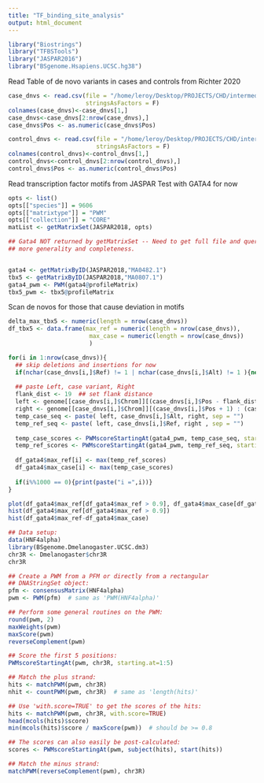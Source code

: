```yaml
---
title: "TF_binding_site_analysis"
output: html_document
---
```



```r

library("Biostrings")
library("TFBSTools")
library("JASPAR2016")
library("BSgenome.Hsapiens.UCSC.hg38")

```


Read Table of de novo variants in cases and controls from Richter 2020
```r
case_dnvs <- read.csv(file = "/home/leroy/Desktop/PROJECTS/CHD/intermediate_data/41588_2020_652_MOESM3_ESM_Cases_DNVs.csv",
                      stringsAsFactors = F)
colnames(case_dnvs)<-case_dnvs[1,]
case_dnvs<-case_dnvs[2:nrow(case_dnvs),]
case_dnvs$Pos <- as.numeric(case_dnvs$Pos) 

control_dnvs <- read.csv(file = "/home/leroy/Desktop/PROJECTS/CHD/intermediate_data/41588_2020_652_MOESM3_ESM_Controls_DNVs.csv",
                         stringsAsFactors = F)
colnames(control_dnvs)<-control_dnvs[1,]
control_dnvs<-control_dnvs[2:nrow(control_dnvs),]
control_dnvs$Pos <- as.numeric(control_dnvs$Pos) 

```

Read transcription factor motifs from JASPAR
Test with GATA4 for now
```r
opts <- list()
opts[["species"]] = 9606
opts[["matrixtype"]] = "PWM"
opts[["collection"]] = "CORE"
matList <- getMatrixSet(JASPAR2018, opts)

## Gata4 NOT returned by getMatrixSet -- Need to get full file and query in R for
## more generality and completeness.


gata4 <- getMatrixByID(JASPAR2018,"MA0482.1")
tbx5 <- getMatrixByID(JASPAR2018,"MA0807.1")
gata4_pwm <- PWM(gata4@profileMatrix)
tbx5_pwm <- tbx5@profileMatrix


```


Scan de novos for those that cause deviation in motifs
```r
delta_max_tbx5 <- numeric(length = nrow(case_dnvs))
df_tbx5 <- data.frame(max_ref = numeric(length = nrow(case_dnvs)),
                       max_case = numeric(length = nrow(case_dnvs))
                       )

for(i in 1:nrow(case_dnvs)){
  ## skip deletions and insertions for now
  if(nchar(case_dnvs[i,]$Ref) != 1 | nchar(case_dnvs[i,]$Alt) != 1 ){next;}
  
  ## paste Left, case variant, Right
  flank_dist <- 19  ## set flank distance 
  left <- genome[[case_dnvs[i,]$Chrom]][(case_dnvs[i,]$Pos - flank_dist) : (case_dnvs[i,]$Pos-1)]
  right <- genome[[case_dnvs[i,]$Chrom]][(case_dnvs[i,]$Pos + 1) : (case_dnvs[i,]$Pos + flank_dist)] 
  temp_case_seq <- paste( left, case_dnvs[i,]$Alt, right, sep = "")
  temp_ref_seq <- paste( left, case_dnvs[i,]$Ref, right , sep = "")
  
  temp_case_scores <- PWMscoreStartingAt(gata4_pwm, temp_case_seq, starting.at = 1: (nchar(temp_case_seq)-ncol(gata4_pwm)) )
  temp_ref_scores <- PWMscoreStartingAt(gata4_pwm, temp_ref_seq, starting.at = 1: (nchar(temp_ref_seq)-ncol(gata4_pwm)) )
  
  df_gata4$max_ref[i] <- max(temp_ref_scores)
  df_gata4$max_case[i] <- max(temp_case_scores)
  
  if(i%%1000 == 0){print(paste("i =",i))}
}

```

```r
plot(df_gata4$max_ref[df_gata4$max_ref > 0.9], df_gata4$max_case[df_gata4$max_ref > 0.9] )
hist(df_gata4$max_ref[df_gata4$max_ref > 0.9])
hist(df_gata4$max_ref-df_gata4$max_case)
```



```r

## Data setup:
data(HNF4alpha)
library(BSgenome.Dmelanogaster.UCSC.dm3)
chr3R <- Dmelanogaster$chr3R
chr3R

## Create a PWM from a PFM or directly from a rectangular
## DNAStringSet object:
pfm <- consensusMatrix(HNF4alpha)
pwm <- PWM(pfm)  # same as 'PWM(HNF4alpha)'

## Perform some general routines on the PWM:
round(pwm, 2)
maxWeights(pwm)
maxScore(pwm)
reverseComplement(pwm)

## Score the first 5 positions:
PWMscoreStartingAt(pwm, chr3R, starting.at=1:5)

## Match the plus strand:
hits <- matchPWM(pwm, chr3R)
nhit <- countPWM(pwm, chr3R)  # same as 'length(hits)'

## Use 'with.score=TRUE' to get the scores of the hits:
hits <- matchPWM(pwm, chr3R, with.score=TRUE)
head(mcols(hits)$score)
min(mcols(hits)$score / maxScore(pwm))  # should be >= 0.8

## The scores can also easily be post-calculated:
scores <- PWMscoreStartingAt(pwm, subject(hits), start(hits))

## Match the minus strand:
matchPWM(reverseComplement(pwm), chr3R)
```